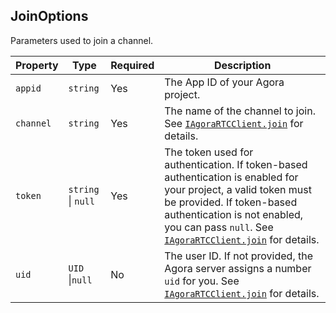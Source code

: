 ## JoinOptions

Parameters used to join a channel.

| Property  | Type                           | Required | Description                                                                                                                                                                                                                                                                                                                    |
| --------- | ------------------------------ | -------- | ------------------------------------------------------------------------------------------------------------------------------------------------------------------------------------------------------------------------------------------------------------------------------------------------------------------------------ |
| `appid`   | `string`                       | Yes      | The App ID of your Agora project.                                                                                                                                                                                                                                                                                              |
| `channel` | `string`                       | Yes      | The name of the channel to join. See [`IAgoraRTCClient.join`](https://api-ref.agora.io/en/video-sdk/web/4.x/interfaces/iagorartcclient.html#join) for details.                                                                                                                                                                 |
| `token`   | `string` &VerticalLine; `null` | Yes      | The token used for authentication. If token-based authentication is enabled for your project, a valid token must be provided. If token-based authentication is not enabled, you can pass `null`. See [`IAgoraRTCClient.join`](https://api-ref.agora.io/en/video-sdk/web/4.x/interfaces/iagorartcclient.html#join) for details. |
| `uid`     | `UID` &VerticalLine;`null`     | No       | The user ID. If not provided, the Agora server assigns a number `uid` for you. See [`IAgoraRTCClient.join`](https://api-ref.agora.io/en/video-sdk/web/4.x/interfaces/iagorartcclient.html#join) for details.                                                                                                                   |
